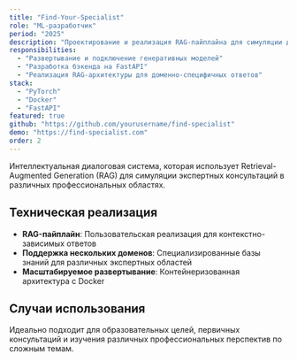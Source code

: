 ```yaml
---
title: "Find-Your-Specialist"
role: "ML-разработчик"
period: "2025"
description: "Проектирование и реализация RAG-пайплайна для симуляции диалогов со специалистами из различных сфер"
responsibilities:
  - "Развертывание и подключение генеративных моделей"
  - "Разработка бэкенда на FastAPI"
  - "Реализация RAG-архитектуры для доменно-специфичных ответов"
stack:
  - "PyTorch"
  - "Docker"
  - "FastAPI"
featured: true
github: "https://github.com/yourusername/find-specialist"
demo: "https://find-specialist.com"
order: 2
---
```


Интеллектуальная диалоговая система, которая использует Retrieval-Augmented Generation (RAG) для симуляции экспертных консультаций в различных профессиональных областях.

## Техническая реализация

- **RAG-пайплайн**: Пользовательская реализация для контекстно-зависимых ответов
- **Поддержка нескольких доменов**: Специализированные базы знаний для различных экспертных областей
- **Масштабируемое развертывание**: Контейнеризованная архитектура с Docker

## Случаи использования

Идеально подходит для образовательных целей, первичных консультаций и изучения различных профессиональных перспектив по сложным темам.
